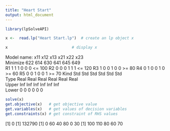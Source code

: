 ---
title: "Heart Start"
output: html_document
---

```{r}
library(lpSolveAPI)

```


```{r}
x <-  read.lp("Heart Start.lp")  # create an lp object x

x                            # display x

```

Model name: 
           x11   x12   x13   x21   x22   x23         
Minimize   622   614   630   641   645   649         
R1           1     1     1     0     0     0  <=  100
R2           0     0     0     1     1     1  <=  120
R3           1     0     0     1     0     0  >=   80
R4           0     1     0     0     1     0  >=   60
R5           0     0     1     0     0     1  >=   70
Kind       Std   Std   Std   Std   Std   Std         
Type      Real  Real  Real  Real  Real  Real         
Upper      Inf   Inf   Inf   Inf   Inf   Inf         
Lower        0     0     0     0     0     0   
```{r}
solve(x)
get.objective(x)   # get objective value
get.variables(x)   # get values of decision variables
get.constraints(x) # get constraint of RHS values
```
[1] 0
[1] 132790
[1]  0 60 40 80  0 30
[1] 100 110  80  60  70
